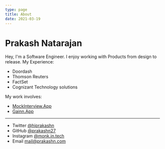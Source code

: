 ```yaml
---
type: page
title: About
date: 2021-03-19
---
```


# Prakash Natarajan

Hey, I'm a Software Engineer. I enjoy working with Products from design to release.
My Experience:
- Doordash
- Thomson Reuters
- FactSet
- Cognizant Technology solutions

My work involves:
- [MockInterview.App](https://mockinterview.app)
- [Gainn.App](https://gainn.app)

---

- Twitter [@hiprakashn](https://twitter.com/hiprakashn)
- GitHub [@prakashn27](https://github.com/prakashn27)
- Instagram [@monk.in.tech](https://instagram.com/monk.in.tech)
- Email mail@prakashn.com
